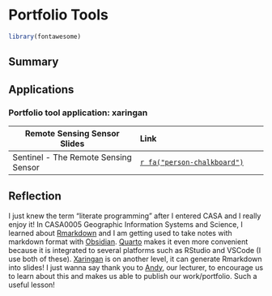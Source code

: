 # Portfolio Tools

```r
library(fontawesome)
```

## Summary


## Applications
### Portfolio tool application: xaringan

| Remote Sensing Sensor Slides | Link |
|---------------|:--------------|
| Sentinel - The Remote Sensing Sensor | [`r fa("person-chalkboard")`](https://listianingrumr.github.io/sensor) |

## Reflection

I just knew the term "literate programming" after I entered CASA and I really enjoy it! In CASA0005 Geographic Information Systems and Science, I learned about [Rmarkdown](https://rmarkdown.rstudio.com) and I am getting used to take notes with markdown format with [Obsidian](https://obsidian.md). [Quarto](https://quarto.org) makes it even more convenient because it is integrated to several platforms such as RStudio and VSCode (I use both of these). [Xaringan](https://github.com/yihui/xaringan) is on another level, it can generate Rmarkdown into slides! I just wanna say thank you to [Andy](https://andrewmaclachlan.rbind.io), our lecturer, to encourage us to learn about this and makes us able to publish our work/portfolio. Such a useful lesson!